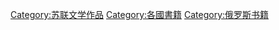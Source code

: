 [[Category:苏联文学作品|Category:苏联文学作品]]
[[Category:各國書籍|Category:各國書籍]]
[[Category:俄罗斯书籍|Category:俄罗斯书籍]]